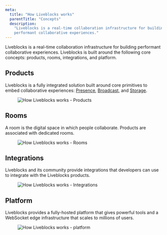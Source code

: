 ```yaml
---
meta:
  title: "How Liveblocks works"
  parentTitle: "Concepts"
  description:
    "Liveblocks is a real-time collaboration infrastructure for building
    performant collaborative experiences."
---
```


Liveblocks is a real-time collaboration infrastructure for building performant
collaborative experiences. Liveblocks is built around the following core
concepts: products, rooms, integrations, and platform.

## Products

Liveblocks is a fully integrated solution built around core primitives to embed
collaborative experiences: [Presence](/docs/products/presence),
[Broadcast](/docs/products/broadcast), and [Storage](/docs/products/storage).

<Figure highlight>
  <Image
    src="/images/docs/concepts/products.png"
    alt="How Liveblocks works - Products"
    layout="responsive"
    width={768}
    height={440}
    quality={90}
  />
</Figure>

## Rooms

A room is the digital space in which people collaborate. Products are associated
with dedicated rooms.

<Figure highlight>
  <Image
    src="/images/docs/concepts/rooms.png"
    alt="How Liveblocks works - Rooms"
    layout="responsive"
    width={768}
    height={440}
    quality={90}
  />
</Figure>

## Integrations

Liveblocks and its community provide integrations that developers can use to
integrate with the Liveblocks products.

<Figure highlight>
  <Image
    src="/images/docs/concepts/integrations.png"
    alt="How Liveblocks works - Integrations"
    layout="responsive"
    width={768}
    height={440}
    quality={90}
  />
</Figure>

## Platform

Liveblocks provides a fully-hosted platform that gives powerful tools and a
WebSocket edge infrastructure that scales to millions of users.

<Figure highlight>
  <Image
    src="/images/docs/concepts/platform.png"
    alt="How Liveblocks works - platform"
    layout="responsive"
    width={768}
    height={440}
    quality={90}
  />
</Figure>
